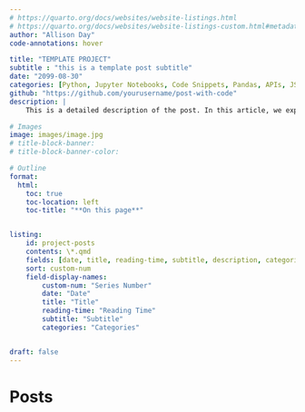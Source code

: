 ```yaml
---
# https://quarto.org/docs/websites/website-listings.html
# https://quarto.org/docs/websites/website-listings-custom.html#metadata-file-listings
author: "Allison Day"
code-annotations: hover

title: "TEMPLATE PROJECT"
subtitle : "this is a template post subtitle"
date: "2099-08-30"
categories: [Python, Jupyter Notebooks, Code Snippets, Pandas, APIs, JSON, VS Code, Github, Quarto, Notion, Web Scraping]
github: "https://github.com/yourusername/post-with-code"
description: |
    This is a detailed description of the post. In this article, we explore how to include and execute code within a Quarto document. The post covers best practices for embedding code blocks, formatting output, and integrating narrative text with code results. Readers will learn how to structure technical content effectively, making it accessible and engaging for a wide audience. Whether you are documenting a data analysis project, sharing programming tips, or writing a technical blog, this guide provides practical examples and clear explanations to help you get started with Quarto.

# Images
image: images/image.jpg
# title-block-banner:
# title-block-banner-color:

# Outline
format: 
  html: 
    toc: true 
    toc-location: left 
    toc-title: "**On this page**" 


listing: 
    id: project-posts
    contents: \*.qmd
    fields: [date, title, reading-time, subtitle, description, categories, custom-blank, custom-num, image]
    sort: custom-num
    field-display-names: 
        custom-num: "Series Number"
        date: "Date"
        title: "Title"
        reading-time: "Reading Time"
        subtitle: "Subtitle"
        categories: "Categories"


draft: false
---
```


# Posts

::: {#project-posts}
:::